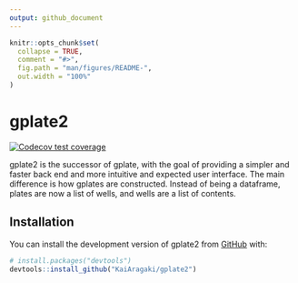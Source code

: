 ```yaml
---
output: github_document
---
```


<!-- README.md is generated from README.Rmd. Please edit that file -->

```r
knitr::opts_chunk$set(
  collapse = TRUE,
  comment = "#>",
  fig.path = "man/figures/README-",
  out.width = "100%"
)
```

# gplate2

<!-- badges: start -->
[![Codecov test coverage](https://codecov.io/gh/KaiAragaki/gplate2/branch/main/graph/badge.svg)](https://app.codecov.io/gh/KaiAragaki/gplate2?branch=main)
<!-- badges: end -->

gplate2 is the successor of gplate, with the goal of providing a simpler and faster back end and more intuitive and expected user interface. The main difference is how gplates are constructed. Instead of being a dataframe, plates are now a list of wells, and wells are a list of contents. 

## Installation

You can install the development version of gplate2 from [GitHub](https://github.com/) with:

``` r
# install.packages("devtools")
devtools::install_github("KaiAragaki/gplate2")
```

